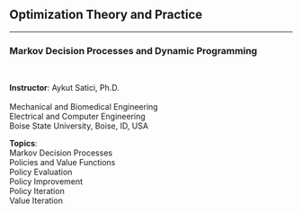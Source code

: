 ## Optimization Theory and Practice {.center .smaller}
<!-- ###################################################################### -->

<hr>

### Markov Decision Processes and Dynamic Programming

<br/>

::: {layout="[120, 60]"}
__Instructor__: Aykut Satici, Ph.D. <br>
<br>
Mechanical and Biomedical Engineering <br>
Electrical and Computer Engineering <br>
Boise State University, Boise, ID, USA

__Topics__: <br>
Markov Decision Processes <br>
Policies and Value Functions <br>
Policy Evaluation <br>
Policy Improvement <br>
Policy Iteration <br>
Value Iteration <br>
:::
